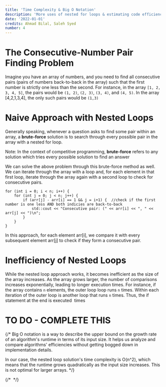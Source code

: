 ```yaml
---
title: 'Time Complexity & Big O Notation'
description: 'More uses of nested for loops & estimating code efficiency'
date: '2022-01-01'
credits: Ahmad Bilal, Saleh Syed
number: 4
---
```

# The Consecutive-Number Pair Finding Problem
Imagine you have an array of numbers, and you need to find all consecutive pairs (pairs of numbers back-to-back in the array) such that the first number is strictly one less than the second. For instance, in the array `[1, 2, 3, 4, 5]`, the pairs would be `(1, 2)`, `(2, 3)`, `(3, 4)`, and `(4, 5)`. In the array [4,2,1,3,4], the only such pairs would be `(1,3)`

# Naive Approach with Nested Loops
Generally speaking, whenever a question asks to find some pair within an array, a **brute-force** solution is to search through every possible pair in the array with a nested for loop. 

Note: In the context of competitive programming, **brute-force** refers to any solution which tries every possible solution to find an answer

We can solve the above problem through this brute-force method as well. We can iterate through the array with a loop and, for each element in that first loop, iterate through the array again with a second loop to check for consecutive pairs.

```int n = arr.size();
for (int i = 0; i < n; i++) {
    for (int j = 0; j < n; j++) {
        if (arr[j] - arr[i] == 1 && j = i+1) {  //check if the first number is one less AND both indicies are back-to-back
            std::cout << "Consecutive pair: (" << arr[i] << ", " << arr[j] << ")\n";
        }
    }
}
```
In this approach, for each element arr[i], we compare it with every subsequent element arr[j] to check if they form a consecutive pair.

# Inefficiency of Nested Loops
While the nested loop approach works, it becomes inefficient as the size of the array increases. As the array grows larger, the number of comparisons increases exponentially, leading to longer execution times. For instance, if the array contains `n` elements, the outer loop loop runs `n` times. Within each iteration of the outer loop is another loop that runs `n` times. Thus, the if statement at the end is executed <Math inline>{'\\(n^2\\)'}</Math> times

# TO DO - COMPLETE THIS

{/* Big O notation is a way to describe the upper bound on the growth rate of an algorithm's runtime in terms of its input size. It helps us analyze and compare algorithms' efficiencies without getting bogged down in implementation details.

In our case, the nested loop solution's time complexity is O(n^2), which means that the runtime grows quadratically as the input size increases. This is not optimal for larger arrays. */}


{/* <Math>{'\\(\\frac{10}{4x} \\approx 2^{12}\\)'}</Math> */}
